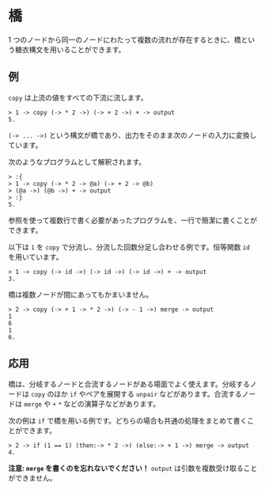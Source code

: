 # 橋

1 つのノードから同一のノードにわたって複数の流れが存在するときに、橋という糖衣構文を用いることができます。

## 例

`copy` は上流の値をすべての下流に流します。

```
> 1 -> copy (-> * 2 ->) (-> + 2 ->) + -> output
5.
```

`(-> ... ->)` という構文が橋であり、出力をそのまま次のノードの入力に変換しています。

次のようなプログラムとして解釈されます。

```
> :{
> 1 -> copy (-> * 2 -> @a) (-> + 2 -> @b)
> (@a ->) (@b ->) + -> output
> :}
5.
```

参照を使って複数行で書く必要があったプログラムを、一行で簡潔に書くことができます。

以下は `1` を `copy` で分流し、分流した回数分足し合わせる例です。恒等関数 `id` を用いています。

```
> 1 -> copy (-> id ->) (-> id ->) (-> id ->) + -> output
3.
```

橋は複数ノードが間にあってもかまいません。

```
> 2 -> copy (-> + 1 -> * 2 ->) (-> - 1 ->) merge -> output
1
6
1
6.
```

## 応用

橋は、分岐するノードと合流するノードがある場面でよく使えます。分岐するノードは `copy` のほか `if` やペアを展開する `unpair` などがあります。合流するノードは `merge` や `+` `*` などの演算子などがあります。

次の例は `if` で橋を用いる例です。どちらの場合も共通の処理をまとめて書くことができます。

```
> 2 -> if (1 == 1) (then:-> * 2 ->) (else:-> + 1 ->) merge -> output
4.
```

**注意: `merge` を書くのを忘れないでください！** `output` は引数を複数受け取ることができません。
